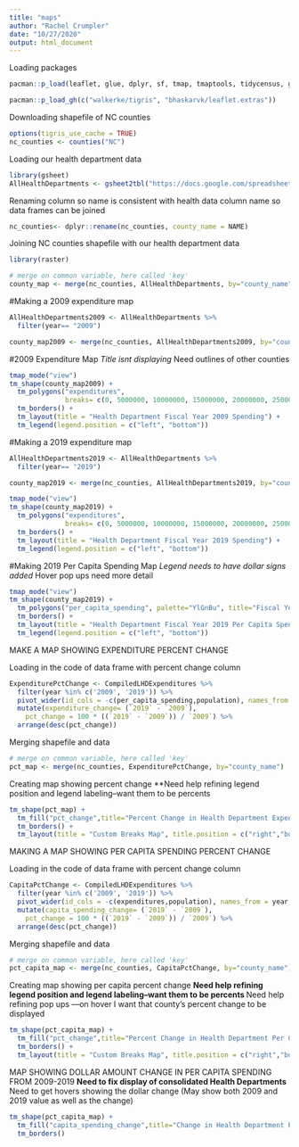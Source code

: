 ```yaml
---
title: "maps"
author: "Rachel Crumpler"
date: "10/27/2020"
output: html_document
---
```

Loading packages
```r
pacman::p_load(leaflet, glue, dplyr, sf, tmap, tmaptools, tidycensus, ggmap, htmltools,  htmlwidgets)  

pacman::p_load_gh(c("walkerke/tigris", "bhaskarvk/leaflet.extras")) 
```

Downloading shapefile of NC counties
```r
options(tigris_use_cache = TRUE)
nc_counties <- counties("NC")
```


Loading our health department data
```r
library(gsheet)
AllHealthDepartments <- gsheet2tbl("https://docs.google.com/spreadsheets/d/1Tp6E7I3lguVumOMuFyoJJQ5naTroHmkeXqnXXqvq1cI/edit#gid=0")
```

Renaming column so name is consistent with health data column name so data frames can be joined
```r
nc_counties<- dplyr::rename(nc_counties, county_name = NAME) 
```


Joining NC counties shapefile with our health department data
```r
library(raster)

# merge on common variable, here called 'key'
county_map <- merge(nc_counties, AllHealthDepartments, by="county_name")

```

#Making a 2009 expenditure map
```r
AllHealthDepartments2009 <- AllHealthDepartments %>%
  filter(year== "2009")
```

```r
county_map2009 <- merge(nc_counties, AllHealthDepartments2009, by="county_name")
```

#2009 Expenditure Map
*Title isnt displaying
*Need outlines of other counties
```r
tmap_mode("view")
tm_shape(county_map2009) +
  tm_polygons("expenditures",
              breaks= c(0, 5000000, 10000000, 15000000, 20000000, 25000000, 30000000,80000000),palette="YlGnBu", title="Fiscal Year 2009 Expenditures")  +
  tm_borders() +
  tm_layout(title = "Health Department Fiscal Year 2009 Spending") +
  tm_legend(legend.position = c("left", "bottom"))
```


#Making a 2019 expenditure map
```r
AllHealthDepartments2019 <- AllHealthDepartments %>%
  filter(year== "2019")
```

```r
county_map2019 <- merge(nc_counties, AllHealthDepartments2019, by="county_name")
```

```r
tmap_mode("view")
tm_shape(county_map2019) +
  tm_polygons("expenditures",
              breaks= c(0, 5000000, 10000000, 15000000, 20000000, 25000000, 30000000,80000000),palette="YlGnBu", title="Fiscal Year 2019 Expenditures")  +
  tm_borders() +
  tm_layout(title = "Health Department Fiscal Year 2019 Spending") +
  tm_legend(legend.position = c("left", "bottom"))
```


#Making 2019 Per Capita Spending Map
*Legend needs to have dollar signs added
*Hover pop ups need more detail
```r
tmap_mode("view")
tm_shape(county_map2019) +
  tm_polygons("per_capita_spending", palette="YlGnBu", title="Fiscal Year 2019 Per Capita Spending")  +
  tm_borders() +
  tm_layout(title = "Health Department Fiscal Year 2019 Per Capita Spending") +
  tm_legend(legend.position = c("left", "bottom"))
```


MAKE A MAP SHOWING EXPENDITURE PERCENT CHANGE

Loading in the code of data frame with percent change column
```r
ExpenditurePctChange <- CompiledLHDExpenditures %>%
  filter(year %in% c('2009', '2019')) %>%
  pivot_wider(id_cols = -c(per_capita_spending,population), names_from = year, values_from = expenditures) %>%
  mutate(expenditure_change= (`2019` - `2009`),
    pct_change = 100 * ((`2019` - `2009`)) / `2009`) %>%
  arrange(desc(pct_change))
```

Merging shapefile and data
```r
# merge on common variable, here called 'key'
pct_map <- merge(nc_counties, ExpenditurePctChange, by="county_name")
```

Creating map showing percent change
**Need help refining legend position and legend labeling--want them to be percents
```r
tm_shape(pct_map) +
  tm_fill("pct_change",title="Percent Change in Health Department Expenditures from 2009-2019",palette="YlGnBu")  +
  tm_borders() +
  tm_layout(title = "Custom Breaks Map", title.position = c("right","bottom"))
```

MAKING A MAP SHOWING PER CAPITA SPENDING PERCENT CHANGE

Loading in the code of data frame with percent change column
```r
CapitaPctChange <- CompiledLHDExpenditures %>%
  filter(year %in% c('2009', '2019')) %>%
  pivot_wider(id_cols = -c(expenditures,population), names_from = year, values_from = per_capita_spending) %>%
  mutate(capita_spending_change= (`2019` - `2009`),
    pct_change = 100 * ((`2019` - `2009`)) / `2009`) %>%
  arrange(desc(pct_change))
```

Merging shapefile and data
```r
# merge on common variable, here called 'key'
pct_capita_map <- merge(nc_counties, CapitaPctChange, by="county_name")
```

Creating map showing per capita percent change
**Need help refining legend position and legend labeling--want them to be percents
**Need help refining pop ups ---on hover I want that county's percent change to be displayed
```r
tm_shape(pct_capita_map) +
  tm_fill("pct_change",title="Percent Change in Health Department Per Capita Spending from 2009-2019",palette="YlGnBu")  +
  tm_borders() +
  tm_layout(title = "Custom Breaks Map", title.position = c("right","bottom"))
```


MAP SHOWING DOLLAR AMOUNT CHANGE IN PER CAPITA SPENDING FROM 2009-2019
**Need to fix display of consolidated Health Departments
**Need to get hovers showing the dollar change (May show both 2009 and 2019 value as well as the change)
```r
tm_shape(pct_capita_map) +
  tm_fill("capita_spending_change",title="Change in Health Department Per Capita Spending from 2009-2019",palette="YlGnBu")  +
  tm_borders()
```



